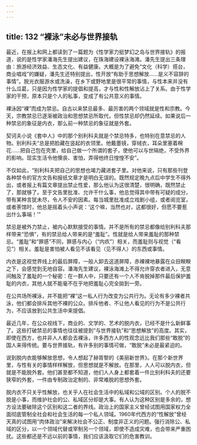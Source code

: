 ```yaml
---
---
---
```

title: 132 “裸泳”未必与世界接轨
---




最近，在报上和网上都读到了一篇题为《性学家力挺梦幻之岛与世界接轨》的报道，说的是性学家潘海先生提出建议，在珠海建设裸泳海滩。潘先生提出三条理由：旅游经济效益、生态文化、有益健康。大概是为了避免“文化（科学）搭台，商业唱戏”的嫌疑，潘先生还特别提出，性开放“有助于思想解放……是义不容辞的事情”。脱光衣服游水或洗澡，在乡下或野地里是很平常的事情，与性本来并没有什么瓜葛，只是因为性学家的提倡和提高，才与性和性解放沾上了关系。由于性学家的干预，原本只是个人的私事，变成了有公共意义的事情。

裸泳因“裸”而成为禁忌。自古以来禁忌最多、最厉害的两个领域就是性和宗教。今天，宗教禁忌已逐渐被政治和思想禁忌所取代，但性禁忌却仍然延续。如果说后一种禁忌的象征是内衣，那么前一种禁忌的象征就是外套。

契诃夫小说《套中人》中的那个别利科夫就是个禁忌特多，也特别在意禁忌的人物。别利科夫“总是把脸藏在竖起的衣领里。他戴墨镜，穿绒衣，耳朵里塞着棉花……把自己包在壳里，给自己做一个所谓的套子，使他可以与世隔绝，不受外界的影响。现实生活令他懊丧、害怕，弄得他终日惶惶不安”。

不仅如此，“别利科夫把自己的思想也竭力藏进套子里。对他来说，只有那些刊登各种禁令的官方文告和报纸文章才是明白无误的。既然规定晚九点后中学生不得外出，或者报上有篇文章提出禁止性爱，那么他认为这很清楚，很明确，既然禁止了，那就够了。至于文告里批准、允许干什么事，他总觉得其中带有可疑的成分，带有某种言犹未尽，令人不安的因素。每当城里批准成立戏剧小组，或者阅览室，或者荼馆时，他总是摇着头小声说：‘这个嘛，当然也对，这都很好，但愿不要惹出什么事端！’”

禁忌是被外力禁止，被内心默默接受的事情。并不是所有的禁忌都像给别利科夫那样带来“恐惧”，有的禁忌给人带来的是“羞耻”。性就是给人带来羞耻的那种禁忌。“羞耻”和“罪感”不同，罪感与内心（“内疚”）相关，而羞耻则与视觉（“看见”）相关。羞耻是害怕被人看见不该看见（见不得人）的东西或事情。

内衣是这视觉界线上的最后屏障，一般人卸去这道屏障，赤裸裸地暴露在众目睽睽之下，会感觉到无地自容。潘海先生建议，裸泳海滩上不得允许穿衣者进入，无意间触及了羞耻的一个秘密：在一群人中，只要还有一个人不肯脱掉那件最后保护羞耻的内衣，其他人就不能毫不在乎地把羞耻心完全拋到一旁。

在公共场所裸泳，并不能把“裸”这一私人行为改变为公共行为。无论有多少裸者共泳，他们都会排斥其他不裸的公众。排斥他者、不让他人看见的行为不是公共行为，不应该放到公共生活中来提倡。

最近几年，在公众视线下，商业的、文学的、艺术的脱内衣，已经不是什么新鲜事了。这些打破禁忌的事情也往往被提到“与世界接轨”和“思想解放”的高度。其实，即使在西方，也并非人人都会去裸泳，许多西方人的性观念远比我们那些“敢脱”的国人来得传统。要与世界接轨，有许多别的事情可做，“敢脱”未必是最紧迫的。

说到脱内衣能够解放思想，令人想起了赫胥黎的《美丽新世界》。在那个新世界里，与性有关的事情样样解放，但思想就是不解放。在那里，人人可以脱内衣，但就是不能脱外套。他们甚至都不知道，他们人人身上都套着一件比别利科夫的还要狭窄的外套，一件由专制政治定制的、非常难脱的思想外套。

脱内衣不只关乎性解放，也关乎人在社会生活中的私域和公域的区别。个人的脱不脱是小事，而维护社会的公、私域区分却是大事。有人认为这种区别是多余的，想方设法要破除这个区别和这二者的界线。政治上的国家主义曾经试图用国家权力全面彻底管制全社会和社会生活的每一个私人领域。1960年代西方的“性解放”曾经天真的试图用“肉体政治”来解决社会不公正、制度非正义的问题。强行消除公、私域的区分，以一个领域代替或宰制另一个领域，即使不造成灾难，也会带来严重困扰。这些都还是不远以前的事情，我们应该汲取它们的危害教训。